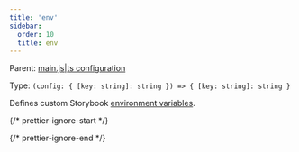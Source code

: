 ```yaml
---
title: 'env'
sidebar:
  order: 10
  title: env
---
```


Parent: [main.js|ts configuration](./main-config.md)

Type: `(config: { [key: string]: string }) => { [key: string]: string }`

Defines custom Storybook [environment variables](../configure/environment-variables.md#using-storybook-configuration).

{/* prettier-ignore-start */}

<CodeSnippets path="main-config-env.md" />

{/* prettier-ignore-end */}

